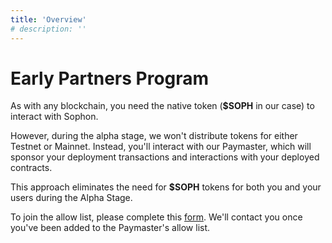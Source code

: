 ```yaml
---
title: 'Overview'
# description: ''
---
```


# Early Partners Program

As with any blockchain, you need the native token (**$SOPH** in our case) to interact with Sophon.

However, during the alpha stage, we won't distribute tokens for either Testnet or Mainnet. Instead, you'll interact with our Paymaster, which will sponsor your deployment transactions and interactions with your deployed contracts.

This approach eliminates the need for **$SOPH** tokens for both you and your users during the Alpha Stage.

<Tip>To join the allow list, please complete this [form](https://forms.gle/j3BTuHJUL2apBT8d9). We'll contact you once you've been added to the Paymaster's allow list.</Tip>
